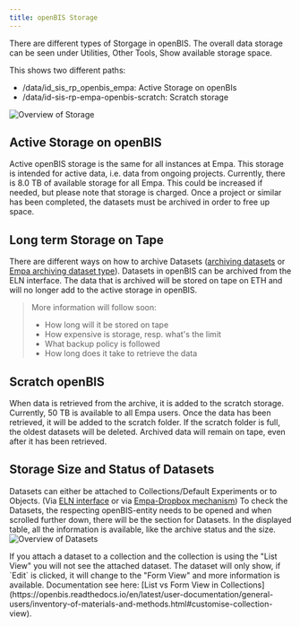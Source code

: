 ---
title: openBIS Storage
---

There are different types of Storgage in openBIS.
The overall data storage can be seen under Utilities, Other Tools, Show available storage space.

This shows two different paths:

* /data/id_sis_rp_openbis_empa: Active Storage on openBIs
* /data/id-sis-rp-empa-openbis-scratch: Scratch storage

![Overview of Storage](src/assets/openBIS/Bild/Overall-Storage.png)

## Active Storage on openBIS
Active openBIS storage is the same for all instances at Empa.
This storage is intended for active data, i.e. data from ongoing projects.
Currently, there is 8.0 TB of available storage for all Empa.
This could be increased if needed, but please note that storage is charged.
Once a project or similar has been completed, the datasets must be archived in order to free up space.

## Long term Storage on Tape
There are different ways on how to archive Datasets ([archiving datasets](https://openbis.readthedocs.io/en/latest/system-documentation/configuration/archiving-datasets.html#eln-lims) or [Empa archiving dataset type](/documentation/openbis/empa-specific/archive/)).
Datasets in openBIS can be archived from the ELN interface.
The data that is archived will be stored on tape on ETH and will no longer add to the active storage in openBIS.


>More information will follow soon:
> - How long will it be stored on tape
> - How expensive is storage, resp. what's the limit
> - What backup policy is followed
> - How long does it take to retrieve the data


## Scratch openBIS
When data is retrieved from the archive, it is added to the scratch storage.
Currently, 50 TB is available to all Empa users.
Once the data has been retrieved, it will be added to the scratch folder.
If the scratch folder is full, the oldest datasets will be deleted.
Archived data will remain on tape, even after it has been retrieved.

## Storage Size and Status of Datasets
Datasets can either be attached to Collections/Default Experiments or to Objects.
(Via [ELN interface](https://openbis.readthedocs.io/en/latest/user-documentation/general-users/data-upload.html#data-upload-via-web-ui) or via [Empa-Dropbox mechanism](/documentation/openbis/empa-specific/data_upload/uploading_large_data))
To check the Datasets, the respecting openBIS-entity needs to be opened and when scrolled further down, there will be the section for Datasets.
In the displayed table, all the information is available, like the archive status and the size.
![Overview of Datasets](src/assets/openBIS/Bild/DataSet_Attached_OpenBIS.png)


<Aside type="note">
    If you attach a dataset to a collection and the collection is using the "List View" you will not see the attached dataset.
    The dataset will only show, if `Edit` is clicked, it will change to the "Form View" and more information is available. Documentation see here: [List vs Form View in Collections](https://openbis.readthedocs.io/en/latest/user-documentation/general-users/inventory-of-materials-and-methods.html#customise-collection-view).
</Aside>
